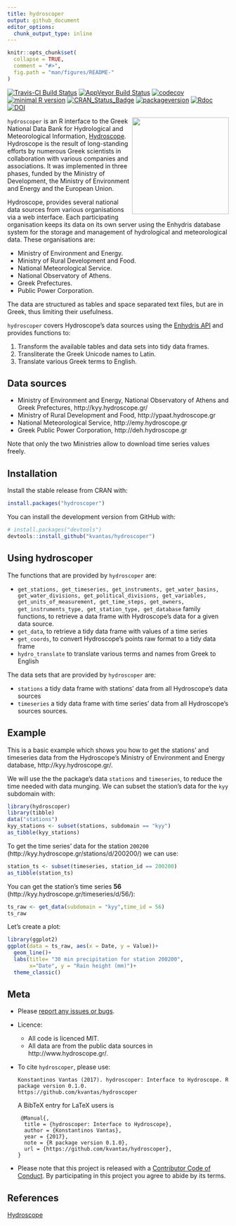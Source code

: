 ```yaml
---
title: hydroscoper
output: github_document
editor_options: 
  chunk_output_type: inline
---
```

<!-- README.md is generated from README.Rmd. Please edit that file -->

```r
knitr::opts_chunk$set(
  collapse = TRUE,
  comment = "#>",
  fig.path = "man/figures/README-"
)
```

[![Travis-CI Build Status](https://travis-ci.org/kvantas/hydroscoper.svg?branch=master)](https://travis-ci.org/kvantas/hydroscoper)
[![AppVeyor Build Status](https://ci.appveyor.com/api/projects/status/github/kvantas/hydroscoper?branch=master&svg=true)](https://ci.appveyor.com/project/kvantas/hydroscoper)
[![codecov](https://codecov.io/github/kvantas/hydroscoper/branch/master/graphs/badge.svg)](https://codecov.io/gh/kvantas/hydroscoper) 
[![minimal R version](https://img.shields.io/badge/R%3E%3D-3.4.0-6666ff.svg)](https://cran.r-project.org/)
[![CRAN_Status_Badge](http://www.r-pkg.org/badges/version/hydroscoper)](https://cran.r-project.org/package=hydroscoper)
[![packageversion](https://img.shields.io/badge/Package%20version-0.1.0.9000-orange.svg?style=flat-square)](commits/master)
[![Rdoc](http://www.rdocumentation.org/badges/version/hydroscoper)](http://www.rdocumentation.org/packages/hydroscoper)
[![DOI](https://zenodo.org/badge/114094911.svg)](https://zenodo.org/badge/latestdoi/114094911)

<img src="man/figures/hydroscoper_hex.png" align="right" height="220"/> 

`hydroscoper` is an R interface to the  Greek National Data Bank for Hydrological and Meteorological Information, [Hydroscope](http://www.hydroscope.gr/). Hydroscope is the result of long-standing efforts by numerous Greek scientists in collaboration with various companies and associations. It was implemented in three phases, funded by the Ministry of Development, the Ministry of Environment and Energy and the European Union.

Hydroscope, provides several national data sources from various organisations via a web interface. Each participating organisation keeps its data on its own server using the Enhydris database system for the storage and management of hydrological and meteorological data. These organisations are:

* Ministry of Environment and Energy.
* Ministry of Rural Development and Food.
* National Meteorological Service.
* National Observatory of Athens.
* Greek Prefectures.
* Public Power Corporation.

The data are structured as tables and space separated text files, but are in Greek, thus limiting their usefulness.

`hydroscoper` covers Hydroscope's data sources using the [Enhydris API](http://enhydris.readthedocs.io/en/latest/index.html) and provides functions to:

1. Transform the available tables and data sets into tidy data frames.
2. Transliterate the Greek Unicode names to Latin.
3. Translate various Greek terms to English.

## Data sources

 * Ministry of Environment and Energy, National Observatory of Athens and Greek Prefectures, http://kyy.hydroscope.gr/
 * Ministry of Rural Development and Food, http://ypaat.hydroscope.gr
 * National Meteorological Service, http://emy.hydroscope.gr
 * Greek Public Power Corporation, http://deh.hydroscope.gr

Note that only the two Ministries allow to download time series values freely.
 
## Installation

Install the stable release from CRAN with:

```r
install.packages("hydroscoper")
```

You can install the development version from GitHub with:

```r
# install.packages("devtools")
devtools::install_github("kvantas/hydroscoper")
```


## Using hydroscoper

The functions that are provided by `hydroscoper` are:

* `get_stations, get_timeseries, get_instruments, get_water_basins, get_water_divisions, get_political_divisions, get_variables, get_units_of_measurement, get_time_steps, get_owners, get_instruments_type, get_station_type, get_database ` family functions, to retrieve a data frame with Hydroscope's data for a given data source.
* `get_data`, to retrieve a tidy data frame with values of a time series 
* `get_coords`, to convert Hydroscope's points raw format to a tidy data frame
* `hydro_translate` to translate various terms and names from Greek to English

The data sets that are provided by `hydroscoper` are:

* `stations` a tidy data frame with stations' data from all Hydroscope's data sources
* `timeseries` a tidy data frame with time series' data from all Hydroscope's sources sources.

## Example

This is a basic example which shows you how to get the stations' and timeseries data from the Hydroscope's Ministry of Environment and Energy database, http://kyy.hydroscope.gr/.

We will use the the package's data `stations` and `timeseries`, to reduce the time needed with data munging. We can subset the station's data for the `kyy` subdomain with:

```r
library(hydroscoper)
library(tibble)
data("stations")
kyy_stations <- subset(stations, subdomain == "kyy")
as_tibble(kyy_stations)
```

To get the time series' data for the station `200200` (http://kyy.hydroscope.gr/stations/d/200200/) we can use:
```r
station_ts <- subset(timeseries, station_id == 200200)
as_tibble(station_ts)


```

You can get the station's  time series **56** (http://kyy.hydroscope.gr/timeseries/d/56/):

``` r
ts_raw <- get_data(subdomain = "kyy",time_id = 56)
ts_raw
```

Let's create a plot:

``` r
library(ggplot2)
ggplot(data = ts_raw, aes(x = Date, y = Value))+
  geom_line()+
  labs(title= "30 min precipitation for station 200200",
       x="Date", y = "Rain height (mm)")+
  theme_classic()
```

## Meta

* Please [report any issues or bugs](https://github.com/kvantas/hydroscoper/issues).
* Licence:
    + All code is licenced MIT.
    + All data are from the public data sources in http://www.hydroscope.gr/.
* To cite `hydroscoper`, please use:
  ```
  Konstantinos Vantas (2017). hydroscoper: Interface to Hydroscope. R package version 0.1.0.
  https://github.com/kvantas/hydroscoper
  ```
  A BibTeX entry for LaTeX users is
  ```
   @Manual{,
    title = {hydroscoper: Interface to Hydroscope},
    author = {Konstantinos Vantas},
    year = {2017},
    note = {R package version 0.1.0},
    url = {https://github.com/kvantas/hydroscoper},
  }
  ```
* Please note that this project is released with a [Contributor Code of Conduct](/CONDUCT.md). By participating in this project you agree to abide by its terms.

## References
[Hydroscope](http://www.hydroscope.gr/)
